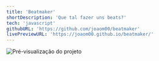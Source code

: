```yaml
---
title: 'Beatmaker'
shortDescription: 'Que tal fazer uns beats?'
tech: 'javascript'
githubURL: 'https://github.com/joaom00/beatmaker'
livePreviewURL: 'https://joaom00.github.io/beatmaker/'
---
```


<img
  src="https://raw.githubusercontent.com/joaom00/beatmaker/main/.github/beatmaker.webp"
  alt="Pré-visualização do projeto"
/>
